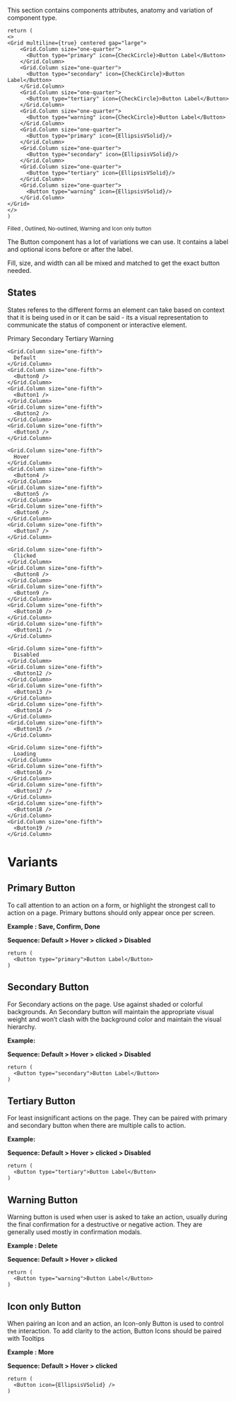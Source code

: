 
This section contains components attributes, anatomy and variation of component type.

<Documenter component={props.components}>

```
return (
<>
<Grid multiline={true} centered gap="large">
    <Grid.Column size="one-quarter">
      <Button type="primary" icon={CheckCircle}>Button Label</Button>
    </Grid.Column>
    <Grid.Column size="one-quarter">
      <Button type="secondary" icon={CheckCircle}>Button Label</Button>
    </Grid.Column>
    <Grid.Column size="one-quarter">
      <Button type="tertiary" icon={CheckCircle}>Button Label</Button>
    </Grid.Column>
    <Grid.Column size="one-quarter">
      <Button type="warning" icon={CheckCircle}>Button Label</Button>
    </Grid.Column>
    <Grid.Column size="one-quarter">
      <Button type="primary" icon={EllipsisVSolid}/>
    </Grid.Column>
    <Grid.Column size="one-quarter">
      <Button type="secondary" icon={EllipsisVSolid}/>
    </Grid.Column>
    <Grid.Column size="one-quarter">
      <Button type="tertiary" icon={EllipsisVSolid}/>
    </Grid.Column>
    <Grid.Column size="one-quarter">
      <Button type="warning" icon={EllipsisVSolid}/>
    </Grid.Column>
</Grid>
</>
)
```

</Documenter>

<small>Filled , Outlined, No-outlined, Warning and Icon only button</small>

The Button component has a lot of variations we can use. It contains a label and optional icons before or after the label. 

Fill, size, and width can all be mixed and matched to get the exact button needed.

## States

States referes to the different forms an element can take based on context that it is being used in or it can be said - its a visual representation to communicate the status of component or interactive element.   


<ImagePreview background={true}>
  <Grid multiline={true} centered gap="large">
    <Grid.Column size="one-fifth">
      <div></div>
    </Grid.Column>
    <Grid.Column size="one-fifth">
      Primary
    </Grid.Column>
    <Grid.Column size="one-fifth">
      Secondary
    </Grid.Column>
    <Grid.Column size="one-fifth">
      Tertiary
    </Grid.Column>
    <Grid.Column size="one-fifth">
      Warning
    </Grid.Column>

    <Grid.Column size="one-fifth">
      Default
    </Grid.Column>
    <Grid.Column size="one-fifth">
      <Button0 />
    </Grid.Column>
    <Grid.Column size="one-fifth">
      <Button1 />
    </Grid.Column>
    <Grid.Column size="one-fifth">
      <Button2 />
    </Grid.Column>
    <Grid.Column size="one-fifth">
      <Button3 />
    </Grid.Column>

    <Grid.Column size="one-fifth">
      Hover
    </Grid.Column>
    <Grid.Column size="one-fifth">
      <Button4 />
    </Grid.Column>
    <Grid.Column size="one-fifth">
      <Button5 />
    </Grid.Column>
    <Grid.Column size="one-fifth">
      <Button6 />
    </Grid.Column>
    <Grid.Column size="one-fifth">
      <Button7 />
    </Grid.Column>

    <Grid.Column size="one-fifth">
      Clicked
    </Grid.Column>
    <Grid.Column size="one-fifth">
      <Button8 />
    </Grid.Column>
    <Grid.Column size="one-fifth">
      <Button9 />
    </Grid.Column>
    <Grid.Column size="one-fifth">
      <Button10 />
    </Grid.Column>
    <Grid.Column size="one-fifth">
      <Button11 />
    </Grid.Column>

    <Grid.Column size="one-fifth">
      Disabled
    </Grid.Column>
    <Grid.Column size="one-fifth">
      <Button12 />
    </Grid.Column>
    <Grid.Column size="one-fifth">
      <Button13 />
    </Grid.Column>
    <Grid.Column size="one-fifth">
      <Button14 />
    </Grid.Column>
    <Grid.Column size="one-fifth">
      <Button15 />
    </Grid.Column>

    <Grid.Column size="one-fifth">
      Loading
    </Grid.Column>
    <Grid.Column size="one-fifth">
      <Button16 />
    </Grid.Column>
    <Grid.Column size="one-fifth">
      <Button17 />
    </Grid.Column>
    <Grid.Column size="one-fifth">
      <Button18 />
    </Grid.Column>
    <Grid.Column size="one-fifth">
      <Button19 />
    </Grid.Column>
  </Grid>
</ImagePreview>

# Variants
## Primary Button

To call attention to an action on a form, or highlight the strongest call to action on a page. Primary buttons should only appear once per screen.

**Example : Save, Confirm, Done**

**Sequence: Default > Hover > clicked > Disabled**

<Documenter component={props.components}>

```preview
return (
  <Button type="primary">Button Label</Button>
)

```

</Documenter>

## Secondary Button

For Secondary actions on the page. Use against shaded or colorful backgrounds. An Secondary button will maintain the appropriate visual weight and won’t clash with the background color and maintain the visual hierarchy. 

**Example:**

**Sequence: Default > Hover > clicked > Disabled**

<Documenter component={props.components}>

```preview
return (
  <Button type="secondary">Button Label</Button>
)

```

</Documenter>

## Tertiary Button

For least insignificant actions on the page. They can be paired with primary and secondary button when there are multiple calls to action. 

**Example:**

**Sequence: Default > Hover > clicked > Disabled**

<Documenter component={props.components}>

```preview
return (
  <Button type="tertiary">Button Label</Button>
)

```

</Documenter>

## Warning Button

Warning button is used when user is asked to take an action, usually during the final confirmation for a destructive or negative action. They are generally used mostly in confirmation modals. 

**Example :  Delete**

**Sequence: Default > Hover > clicked**

<Documenter component={props.components}>

```preview
return (
  <Button type="warning">Button Label</Button>
)

```

</Documenter>


## Icon only Button

When pairing an Icon and an action, an Icon-only Button is used to control the interaction. To add clarity to the action, Button Icons should be paired with Tooltips

**Example :  More**

**Sequence: Default > Hover > clicked**

<Documenter component={props.components}>

```preview
return (
  <Button icon={EllipsisVSolid} />
)

```

</Documenter>
